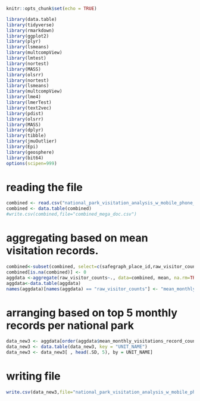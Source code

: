 
```{r setup, include=FALSE}
knitr::opts_chunk$set(echo = TRUE)
```


```{r,warning=FALSE,message=FALSE, include=FALSE}
library(data.table)
library(tidyverse)
library(rmarkdown)
library(ggplot2)
library(plyr)
library(lsmeans)
library(multcompView)
library(lmtest)
library(nortest)
library(MASS)
library(olsrr)
library(nortest)
library(lsmeans)
library(multcompView)
library(lme4)
library(lmerTest)
library(text2vec)
library(pdist)
library(olsrr)
library(MASS)
library(dplyr)
library(tibble)
library(jmuOutlier)
library(Epi)
library(geosphere)
library(bit64)
options(scipen=999)
```

# reading the file
```{r}
combined <- read.csv("national_park_visitation_analysis_w_mobile_phone_data/volume/data/interim/filtered_pois/filtered_pois_based_on_count/aggragated_count.csv")
combined <- data.table(combined)
#write.csv(combined,file="combined_mega_doc.csv")
```


# aggregating based on mean visitation records. 
```{r}
combined<-subset(combined, select=c(safegraph_place_id,raw_visitor_counts,UNIT_NAME,PARKNAME,location_name,sub_category,latitude,longitude,visitor_cbgs))
combined[is.na(combined)] <- 0
aggdata <-aggregate(raw_visitor_counts~., data=combined, mean, na.rm=TRUE)
aggdata<-data.table(aggdata)
names(aggdata)[names(aggdata) == "raw_visitor_counts"] <- "mean_monthly_visitations_record_counts"
```


# arranging based on top 5 monthly records per national park
```{r}

data_new3 <- aggdata[order(aggdata$mean_monthly_visitations_record_counts, decreasing = TRUE), ]  # Top N highest values by group
data_new3 <- data.table(data_new3, key = "UNIT_NAME")
data_new3 <- data_new3[ , head(.SD, 5), by = UNIT_NAME]

```
# writing file
```{r}
write.csv(data_new3,file="national_park_visitation_analysis_w_mobile_phone_data/volume/data/interim/filtered_pois/filtered_pois_based_on_count/aggragated_count.csv") #
```



